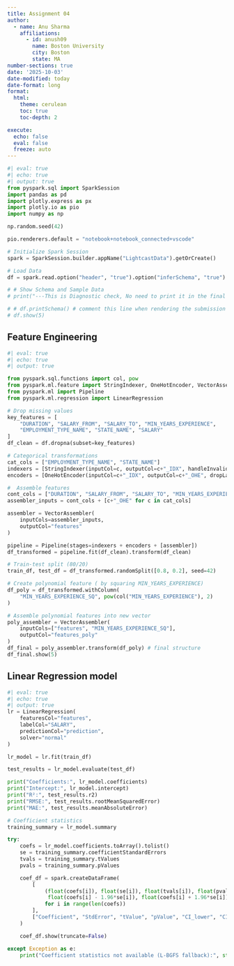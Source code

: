 ```yaml
---
title: Assignment 04
author:
  - name: Anu Sharma
    affiliations:
      - id: anush09
        name: Boston University
        city: Boston
        state: MA
number-sections: true
date: '2025-10-03'
date-modified: today
date-format: long
format:
  html:
    theme: cerulean
    toc: true
    toc-depth: 2

execute:
  echo: false
  eval: false
  freeze: auto
---
```


```python
#| eval: true
#| echo: true
#| output: true
from pyspark.sql import SparkSession
import pandas as pd
import plotly.express as px
import plotly.io as pio
import numpy as np

np.random.seed(42)

pio.renderers.default = "notebook+notebook_connected+vscode"

# Initialize Spark Session
spark = SparkSession.builder.appName("LightcastData").getOrCreate()

# Load Data
df = spark.read.option("header", "true").option("inferSchema", "true").option("multiLine","true").option("escape", "\"").csv("./data/lightcast_job_postings.csv")

# # Show Schema and Sample Data
# print("---This is Diagnostic check, No need to print it in the final doc---")

# # df.printSchema() # comment this line when rendering the submission
# df.show(5)
```

## Feature Engineering
```python
#| eval: true
#| echo: true
#| output: true

from pyspark.sql.functions import col, pow
from pyspark.ml.feature import StringIndexer, OneHotEncoder, VectorAssembler
from pyspark.ml import Pipeline
from pyspark.ml.regression import LinearRegression

# Drop missing values
key_features = [
    "DURATION", "SALARY_FROM", "SALARY_TO", "MIN_YEARS_EXPERIENCE",
    "EMPLOYMENT_TYPE_NAME", "STATE_NAME", "SALARY"
]
df_clean = df.dropna(subset=key_features)

# Categorical transformations
cat_cols = ["EMPLOYMENT_TYPE_NAME", "STATE_NAME"]
indexers = [StringIndexer(inputCol=c, outputCol=c+"_IDX", handleInvalid="keep") for c in cat_cols]
encoders = [OneHotEncoder(inputCol=c+"_IDX", outputCol=c+"_OHE", dropLast=True) for c in cat_cols]

#  Assemble features
cont_cols = ["DURATION", "SALARY_FROM", "SALARY_TO", "MIN_YEARS_EXPERIENCE"]
assembler_inputs = cont_cols + [c+"_OHE" for c in cat_cols]

assembler = VectorAssembler(
    inputCols=assembler_inputs,
    outputCol="features"
)

pipeline = Pipeline(stages=indexers + encoders + [assembler])
df_transformed = pipeline.fit(df_clean).transform(df_clean)

# Train-test split (80/20)
train_df, test_df = df_transformed.randomSplit([0.8, 0.2], seed=42)

# Create polynomial feature ( by squaring MIN_YEARS_EXPERIENCE)
df_poly = df_transformed.withColumn(
    "MIN_YEARS_EXPERIENCE_SQ", pow(col("MIN_YEARS_EXPERIENCE"), 2)
)

# Assemble polynomial features into new vector
poly_assembler = VectorAssembler(
    inputCols=["features", "MIN_YEARS_EXPERIENCE_SQ"],
    outputCol="features_poly"
)
df_final = poly_assembler.transform(df_poly) # final structure
df_final.show(5)
```

##  Linear Regression model
```python
#| eval: true
#| echo: true
#| output: true
lr = LinearRegression(
    featuresCol="features",
    labelCol="SALARY",
    predictionCol="prediction",
    solver="normal"
)

lr_model = lr.fit(train_df)

test_results = lr_model.evaluate(test_df)

print("Coefficients:", lr_model.coefficients)
print("Intercept:", lr_model.intercept)
print("R²:", test_results.r2)
print("RMSE:", test_results.rootMeanSquaredError)
print("MAE:", test_results.meanAbsoluteError)

# Coefficient statistics
training_summary = lr_model.summary

try:
    coefs = lr_model.coefficients.toArray().tolist()
    se = training_summary.coefficientStandardErrors
    tvals = training_summary.tValues
    pvals = training_summary.pValues

    coef_df = spark.createDataFrame(
        [
            (float(coefs[i]), float(se[i]), float(tvals[i]), float(pvals[i]),
             float(coefs[i] - 1.96*se[i]), float(coefs[i] + 1.96*se[i]))
            for i in range(len(coefs))
        ],
        ["Coefficient", "StdError", "tValue", "pValue", "CI_lower", "CI_upper"]
    )

    coef_df.show(truncate=False)

except Exception as e:
    print("Coefficient statistics not available (L-BGFS fallback):", str(e))

```